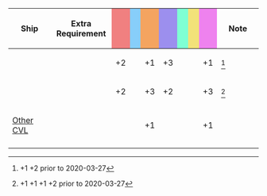 {|class="wikitable" style="width:100%; text-align: center; vertical-align: middle;"
|-
! style="width: 20%;" | Ship
! style="width: 25%;" | Extra Requirement
! style="width: 5%; background-color: lightcoral;" | {{Firepower}}
! style="width: 5%; background-color: lightskyblue;" | {{Torpedo}}
! style="width: 5%; background-color: sandybrown;" | {{AA}}
! style="width: 5%; background-color: #9C8FEE;" | {{ASW}}
! style="width: 5%; background-color: #7fffd4;" | {{LOS}}
! style="width: 5%; background-color: #F2E279;" | {{Armor}}
! style="width: 5%; background-color: violet;" | {{Evasion}}
! style="width: 20%;" | Note
|-
! {{ShipLink|Kasuga Maru}}<br>{{ShipLink|Shinyou}}
| style="text-align:left;" |
| +2 || || +1 || +3 || || || +1
| style="text-align:left;" | <ref>{{Firepower}}+1 {{ASW}}+2 prior to 2020-03-27</ref>
|-
! {{ShipLink|Houshou}}
| style="text-align:left;" |
| +2 || || +3 || +2 || || || +3
| style="text-align:left;" | <ref>{{Firepower}}+1 {{AA}}+1 {{ASW}}+1 {{Evasion}}+2 prior to 2020-03-27</ref>
|-
! [[CVL|Other CVL]]
| style="text-align:left;" |
| || || +1 || || || || +1
| style="text-align:left;" |
|-
|}
<references />